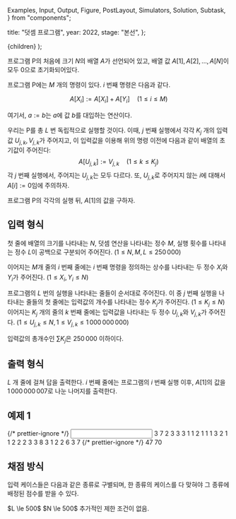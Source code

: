   Examples,
  Input,
  Output,
  Figure,
  PostLayout,
  Simulators,
  Solution,
  Subtask,
} from "components";

  title: "덧셈 프로그램",
  year: 2022,
  stage: "본선",
};

  <PostLayout meta={meta}>{children}</PostLayout>
);

프로그램 P의 처음에 크기 $N$의 배열 $A$가 선언되어 있고,
배열 값 $A[1], A[2], \dots, A[N]$이 모두 0으로
초기화되어있다. 

프로그램 P에는 $M$ 개의 명령이 있다. $i$ 번째 명령은 다음과 같다.

$$
A[X_i] := A[X_i] + A[Y_i] \quad (1 \le i \le M)
$$

여기서, $a := b$는 $a$에 값 $b$를 대입하는 연산이다.

우리는 P를 총 $L$ 번 독립적으로 실행할 것이다.
이때, $j$ 번째 실행에서 각각 $K_j$ 개의 입력값 $U_{j, k}, V_{j, k}$가 주어지고, 이 입력값을 이용해 위의 명령 이전에 다음과 같이 배열의 초기값이 주어진다:
$$
A[U_{j,k}] := V_{j, k} \quad (1 \le k \le K_j)
$$
각 $j$ 번째 실행에서, 주어지는 $U_{j, k}$는 모두 다르다.
또, $U_{j, k}$로 주어지지 않는 $i$에 대해서 $A[i] := 0$임에 주의하자.

프로그램 P의 각각의 실행 뒤, $A[1]$의 값을 구하자.

## 입력 형식

첫 줄에 배열의 크기를 나타내는 $N$,
덧셈 연산을 나타내는 정수 $M$,
실행 횟수를 나타내는 정수 $L$이
공백으로 구분되어 주어진다. ($1 \le N, M, L \le 250\,000$)

이어지는 $M$개 줄의 $i$ 번째 줄에는 $i$ 번째 명령을 정의하는 상수를 나타내는 두 정수 $X_i$와 $Y_i$가 주어진다. ($1 \le X_i, Y_i \le N$)

프로그램의 $L$ 번의 실행을 나타내는 줄들이 순서대로 주어진다. 이 중 $j$ 번째 실행을 나타내는 줄들의 첫 줄에는 입력값의 개수를 나타내는 정수 $K_j$가 주어진다. ($1 \le K_j \le N$)
이어지는 $K_j$ 개의 줄의 $k$ 번째 줄에는 입력값을 나타내는 두 정수 $U_{j, k}$와 $V_{j, k}$가 주어진다.
($1 \le U_{j, k} \le N, 1 \le V_{j, k} \le 1\,000\,000\,000$)

입력값의 총개수인 $\sum K_j$은 $250\,000$ 이하이다. 

## 출력 형식

$L$ 개 줄에 걸쳐 답을 출력한다. $i$ 번째 줄에는 프로그램의 $i$ 번째 실행 이후, $A[1]$의 값을 $1\,000\,000\,007$로 나눈 나머지를 출력한다.  

## 예제 1

<Examples>
  {/* prettier-ignore */}
  <Input>
3 7 2
3 3
3 1
1 2
1 1
1 3
2 1
1 2
2
2 3
3 8
3
1 2
2 6
3 7
  </Input>
  {/* prettier-ignore */}
  <Output>
47
70
  </Output>
</Examples>

## 채점 방식

입력 케이스들은 다음과 같은 종류로 구별되며, 한 종류의 케이스를 다 맞혀야 그 종류에 배정된 점수를 받을 수 있다.

<Subtask index={1} score={27}>
  $L \le 500$
</Subtask>
<Subtask index={2} score={31}>
  $N \le 500$
</Subtask>
<Subtask index={3} score={42}>
  추가적인 제한 조건이 없음.
</Subtask>
